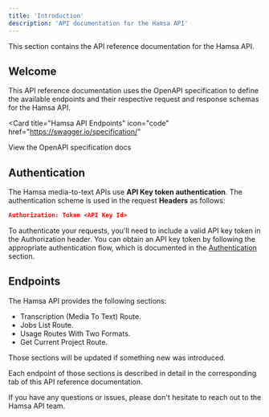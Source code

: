 ```yaml
---
title: 'Introduction'
description: 'API documentation for the Hamsa API'
---
```


<Note>
  This section contains the API reference documentation for the Hamsa API. 
</Note>

## Welcome

This API reference documentation uses the OpenAPI specification to define the available endpoints and their respective request and response schemas for the Hamsa API.

<Card
  title="Hamsa API Endpoints"
  icon="code"
  href="https://swagger.io/specification/"
>

  View the OpenAPI specification docs
</Card>

## Authentication

The Hamsa media-to-text APIs use <b>API Key token authentication</b>. The authentication scheme is used in the request <b>Headers</b> as follows:

```json
Authorization: Token <API Key Id>
```

To authenticate your requests, you'll need to include a valid API key token in the Authorization header. You can obtain an API key token by following the appropriate authentication flow, which is documented in the <a href="/auth">Authentication</a> section.

## Endpoints

The Hamsa API provides the following sections:
- Transcription (Media To Text) Route.
- Jobs List Route.
- Usage Routes With Two Formats.
- Get Current Project Route.

<Note>Those sections will be updated if something new was introduced.</Note>

Each endpoint of those sections is described in detail in the corresponding tab of this API reference documentation.

<Note>If you have any questions or issues, please don't hesitate to reach out to the Hamsa API team.</Note>
